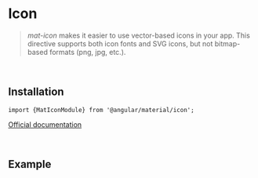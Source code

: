 

<Meta title="Components/icon/Overview" />

# Icon

> *mat-icon* makes it easier to use vector-based icons in your app. This directive supports both icon fonts and SVG icons, but not bitmap-based formats (png, jpg, etc.).

<br/>

## Installation

`import {MatIconModule} from '@angular/material/icon';`

[Official documentation](https://material.angular.io/components/icon/overview)

<br/>

## Example

<Story id="components-icon--basic-usage"></Story>


